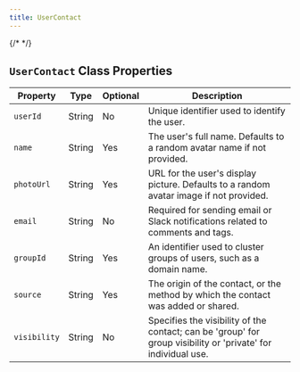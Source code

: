 ```yaml
---
title: UserContact
---
```

{/* <script>var SUPERFLOW_TOOLBAR_API_KEY="aU1MxKP0rca2UXwKi8bl"; var SUPERFLOW_TOOLBAR_PROJECT_ID="8447060215973283";</script> */}


## `UserContact` Class Properties

| Property    | Type     | Optional | Description                                                                                                   |
|-------------|----------|----------|---------------------------------------------------------------------------------------------------------------|
| `userId`      | String   | No       | Unique identifier used to identify the user.                                                                  |
| `name`        | String   | Yes      | The user's full name. Defaults to a random avatar name if not provided.                                       |
| `photoUrl`    | String   | Yes      | URL for the user's display picture. Defaults to a random avatar image if not provided.                        |
| `email`       | String   | No       | Required for sending email or Slack notifications related to comments and tags.                               |
| `groupId`     | String   | Yes      | An identifier used to cluster groups of users, such as a domain name.                                         |
| `source`      | String   | Yes      | The origin of the contact, or the method by which the contact was added or shared.                            |
| `visibility`  | String   | No       | Specifies the visibility of the contact; can be 'group' for group visibility or 'private' for individual use. |

